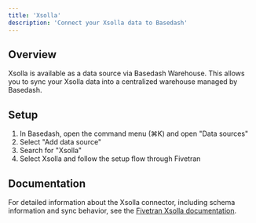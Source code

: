 ```yaml
---
title: 'Xsolla'
description: 'Connect your Xsolla data to Basedash'
---
```


## Overview

Xsolla is available as a data source via Basedash Warehouse. This allows you to sync your Xsolla data into a centralized warehouse managed by Basedash.

## Setup

1. In Basedash, open the command menu (⌘K) and open "Data sources"
2. Select "Add data source"
3. Search for "Xsolla"
4. Select Xsolla and follow the setup flow through Fivetran

## Documentation

For detailed information about the Xsolla connector, including schema information and sync behavior, see the [Fivetran Xsolla documentation](https://fivetran.com/docs/connectors/applications/xsolla).
